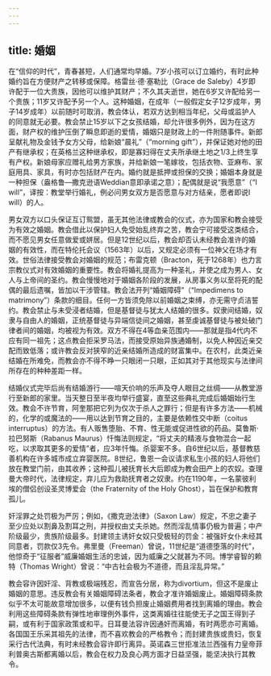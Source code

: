 ```yaml
---
---
---
```

title: 婚姻
---




在“信仰的时代”，青春甚短，人们通常均早婚。7岁小孩可以订立婚约，有时此种婚约旨在方便财产之转移或保障。格雷丝·德·塞勒比（Grace de Saleby）4岁即许配于一位大贵族，因他可以维护其财产；不久其夫逝世，她在6岁又许配给另一个贵族；11岁又许配予另一个人。这种婚姻，在成年（一般假定女子12岁成年，男子14岁成年）以前随时可取消，教会体认，若双方达到相当年纪，父母或监护人的同意就无必要。教会禁止15岁以下之女孩结婚，却允许很多例外，因为在这方面，财产权的维护压倒了瞬息即逝的爱情，婚姻只是财政上的一件附随事件。新郎呈献礼物及金钱予女方父母，给新娘“晨礼”（“morning gift”），并保证她对他的田产有继承权；在英格兰这种继承权，即是寡妇得在丈夫所承继土地之1/3上终生享有产权。新娘母家应赠礼给男方家族，并给新娘一笔嫁妆，包括衣物、亚麻布、家庭用具、家具，有时亦包括财产在内。婚约就是抵押或担保的交换；婚姻本身就是一种担保（盎格鲁—撒克逊语Weddian意即承诺之意）；配偶就是说“我愿意”（“I will”，译按：教堂举行婚礼，例必问男女双方是否愿意与对方结亲，愿者即说I will）的人。

男女双方以口头保证互订鸳盟，虽无其他法律或教会的仪式，亦为国家和教会接受为有效之婚姻。教会借此以保护妇人免受始乱终弃之苦，教会宁可接受这类结合，而不愿见男女任意做爱或姘居。但是12世纪以后，教会却否认未经教会准许的婚姻的有效性，而在特伦托会议（1563年）以后，又规定必须有一位神父在场才有效。世俗法律接受教会对婚姻的规范；布雷克顿（Bracton，死于1268年）也力言宗教仪式对有效婚姻的重要性。教会将婚礼提高为一种圣礼，并使之成为男人、女人与上帝间的圣约。教会慢慢地对于婚姻各阶段的发展，从房事义务以至将死的配偶的最后遗嘱，皆加以干涉管辖。教会法开列“婚姻障碍”（“lmpedimens to matrimony”）条款的细目。任何一方皆须免除以前婚姻之束缚，亦无需守贞洁誓约。教会禁止与未受浸者结婚，但是基督徒与犹太人结婚的很多。奴隶间结婚，奴隶与自由人的婚姻，正统基督徒与异端信徒间之婚姻，甚至虔诚基督徒与被处破门律者间的婚姻，均被视为有效。双方不得在4等血亲范围内——那就是指4代内不应有同一祖先；这点教会拒采罗马法，而接受原始异族通婚制，以免人种因近亲交配而致低落；或许教会反对狭窄的近亲结婚所造成的财富集中。在农村，此类近亲结婚在所难免，而教会亦不得不睁一只眼闭一只眼，正如其对于其他现实与法律间所存在的种种差距一样。

结婚仪式完毕后尚有结婚游行——喧天价响的乐声及夺人眼目之丝绸——从教堂游行至新郎的家里。当天整日至半夜均举行盛宴，直至这些典礼完成后婚姻始行生效。教会不许节育，阿奎那把它列为仅次于杀人之罪行；但是有许多方法——机械的，化学的或魔法的——用以达到节育之目的，主要是依赖性交中断（coitus interruptus）的方法。有人贩售堕胎、不育、性无能或促进性欲的药品。莫鲁斯·拉巴努斯（Rabanus Maurus）忏悔法则规定，“将丈夫的精液与食物混合一起吃，以求取其更多的爱情”者，应3年忏悔。杀婴案不多。自6世纪以后，基督教慈善机构在许多城市成立弃婴医院。8世纪，鲁恩一会议请求私生小孩的妇人将他们放在教堂门前，由其收养；这种孤儿被抚育长大后即成为教会田产上的农奴。查理曼大帝时代，法律规定，弃儿应为救助抚育者之奴隶。约在1190年，一名蒙彼利埃的僧侣创设圣灵博爱会（the Fraternity of the Holy Ghost），旨在保护和教育孤儿。

奸淫罪之处罚极为严厉；例如，《撒克逊法律》（Saxon Law）规定，不忠之妻子至少应处以割鼻及割耳之刑，并授权由丈夫杀她。然而淫乱情事仍极为普遍；中产阶级最少，贵族阶级最多。封建领主诱奸女奴只受极轻的罚金：被强奸女仆未经其同意者，罚款仅3先令。弗里曼（Freeman）曾说，11世纪是“道德堕落的时代”，他惊奇于“征服者”威廉婚姻生活的忠诚，因为威廉之父就甚为不同。博学睿智的赖特（Thomas Wright）曾说：“中古社会极为不道德，而且淫乱异常。”

教会容许因奸淫、背教或极端残忍，而宣告分居，称为divortium，但这不是废止婚姻的意思。违反教会有关婚姻障碍法条者，教会才准许婚姻废止。婚姻障碍条款似乎不太可能故意增加很多，以便有钱负担废止婚姻费用者找到离婚的理由。教会利用这些障碍条款有弹性地审理例外事件，这类离婚往往能使无子之国王得到子嗣，或有利于国家政策或和平。日耳曼法容许因通奸而离婚，有时两愿亦可离婚。各国国王乐采其祖先的法律，而不喜欢教会的严格教令；而封建贵族或贵妇，恢复采行古代法典，有时未经教会容许即行离异。英诺森三世拒准法兰西强有力皇帝菲利普奥古斯都离婚以后，教会在权力及良心两方面才日益坚强，能坚决执行其教令。